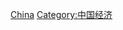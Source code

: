 {{Commons category|Infrastructure in China}}
[[Category:亞洲各國基礎設施|China]]
[[Category:中国经济|Category:中国经济]]
